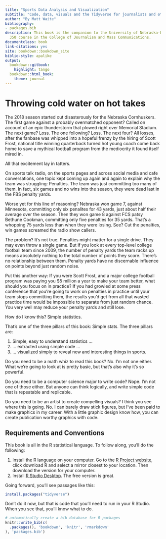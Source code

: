 ```yaml
--- 
title: "Sports Data Analysis and Visualization"
subtitle: "Code, data, visuals and the Tidyverse for journalists and other storytellers"
author: "By Matt Waite"
bibliography:
- packages.bib
description: This book is the companion to the University of Nebraska-Lincoln's SPMC
  350 course in the College of Journalism and Mass Communications.
documentclass: book
link-citations: yes
site: bookdown::bookdown_site
biblio-style: apalike
output:
  bookdown::gitbook:
    highlight: tango
  bookdown::html_book:
    theme: journal
---
```


# Throwing cold water on hot takes

The 2018 season started out disasterously for the Nebraska Cornhuskers. The first game against a probably overmatched opponent? Called on account of an epic thunderstorm that plowed right over Memorial Stadium. The next game? Loss. The one following? Loss. The next four? All losses, after the fanbase was whipped into a hopeful frenzy by the hiring of Scott Frost, national title winning quarterback turned hot young coach come back home to save a mythical football program from the mediocrity it found itself mired in. 

All that excitement lay in tatters.

On sports talk radio, on the sports pages and across social media and cafe conversations, one topic kept coming up again and again to explain why the team was struggling: Penalties. The team was just committing too many of them. In fact, six games and no wins into the season, they were dead last in the FBS penalty yards.

Worse yet for this line of reasoning? Nebraska won game 7, against Minnesota, committing only six penalites for 43 yards, just about half their average over the season. Then they won game 8 against FCS patsy Bethune Cookman, committing only five penalties for 35 yards. That's a whopping 75 yards less than when they were losing. See? Cut the penalties, win games screamed the radio show callers. 

The problem? It's not true. Penalties might matter for a single drive. They may even throw a single game. But if you look at every top-level college football team since 2009, the number of penalty yards the team racks up means absolutely nothing to the total number of points they score. There's no relationship between them. Penalty yards have no discernable influence on points beyond just random noise. 

Put this another way: If you were Scott Frost, and a major college football program was paying you $5 million a year to make your team better, what should you focus on in practice? If you had growled at some press conference that you're going to work on penalties in practice until your team stops committing them, the results you'd get from all that wasted practice time would be impossible to separate from just random chance. You very well may reduce your penalty yards and still lose. 

How do I know this? Simple statistics. 

That's one of the three pillars of this book: Simple stats. The three pillars are:

1. Simple, easy to understand statistics ... 
2. ... extracted using simple code ...
3.  ... visualized simply to reveal new and interesting things in sports. 

Do you need to be a math whiz to read this book? No. I'm not one either. What we're going to look at is pretty basic, but that's also why it's so powerful. 

Do you need to be a computer science major to write code? Nope. I'm not one of those either. But anyone can think logically, and write simple code that is repeatable and replicable. 

Do you need to be an artist to create compelling visuals? I think you see where this is going. No. I can barely draw stick figures, but I've been paid to make graphics in my career. With a little graphic design know how, you can create publication worthy graphics with code. 

## Requirements and Conventions

This book is all in the R statistical language. To follow along, you'll do the following:

1. Install the R language on your computer. Go to the [R Project website](https://www.r-project.org/), click download R and select a mirror closest to your location. Then download the version for your computer. 
2. Install [R Studio Desktop](https://www.rstudio.com/products/rstudio/#Desktop). The free version is great. 

Going forward, you'll see passages like this:


```r
install.packages("tidyverse")
```

Don't do it now, but that is code that you'll need to run in your R Studio. When you see that, you'll know what to do.

```r
# automatically create a bib database for R packages
knitr::write_bib(c(
  .packages(), 'bookdown', 'knitr', 'rmarkdown'
), 'packages.bib')
```
